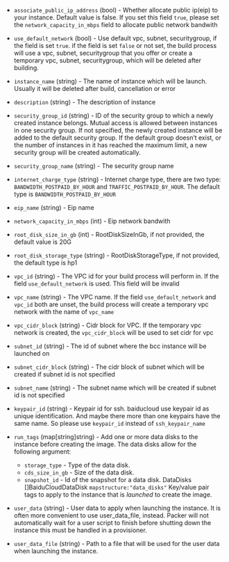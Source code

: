 <!-- Code generated from the comments of the BaiduCloudRunConfig struct in builder/bcc/run_config.go; DO NOT EDIT MANUALLY -->

- `associate_public_ip_address` (bool) - Whether allocate public ip(eip) to your instance.
  Default value is false. If you set this field `true`,
  please set the `network_capacity_in_mbps` field to allocate
  public network bandwith

- `use_default_network` (bool) - Use default vpc, subnet, securitygroup, if the field is set `true`.
  if the field is set `false` or not set, the build process will use
  a vpc, subnet, securitygroup that you offer or create a temporary vpc,
  subnet, securitygroup, which will be deleted after building.

- `instance_name` (string) - The name of instance which will be launch. Usually it will be deleted
  after build, cancellation or error

- `description` (string) - The description of instance

- `security_group_id` (string) - ID of the security group to which a newly
  created instance belongs. Mutual access is allowed between instances in one
  security group. If not specified, the newly created instance will be added
  to the default security group. If the default group doesn’t exist, or the
  number of instances in it has reached the maximum limit, a new security
  group will be created automatically.

- `security_group_name` (string) - The security group name

- `internet_charge_type` (string) - Internet charge type, there are two type: `BANDWIDTH_POSTPAID_BY_HOUR` and
  `TRAFFIC_POSTPAID_BY_HOUR`.
  The default type is `BANDWIDTH_POSTPAID_BY_HOUR`

- `eip_name` (string) - Eip name

- `network_capacity_in_mbps` (int) - Eip network bandwith

- `root_disk_size_in_gb` (int) - RootDiskSizeInGb, if not provided, the default value is 20G

- `root_disk_storage_type` (string) - RootDiskStorageType, if not provided, the default type is hp1

- `vpc_id` (string) - The VPC id for your build process will perform in. If the field
  `use_default_network` is used. This field will be invalid

- `vpc_name` (string) - The VPC name. If the field `use_default_network` and `vpc_id`
  both are unset, the build process will create a temporary
  vpc network with the name of `vpc_name`

- `vpc_cidr_block` (string) - Cidr block for VPC. If the temporary vpc network is created, the
  `vpc_cidr_block` will be used to set cidr for vpc

- `subnet_id` (string) - The id of subnet where the bcc instance will be launched on

- `subnet_cidr_block` (string) - The cidr block of subnet which will be created
  if subnet id is not specified

- `subnet_name` (string) - The subnet name which will be created if subnet id is not specified

- `keypair_id` (string) - Keypair id for ssh. baiducloud use keypair id as unique identification.
  And maybe there more than one keypairs have the same name. So please
  use `keypair_id` instead of `ssh_keypair_name`

- `run_tags` (map[string]string) - Add one or more data disks to the instance before creating the image.
  The data disks allow for the following argument:
  -  `storage_type` - Type of the data disk.
  -  `cds_size_in_gb` - Size of the data disk.
  -  `snapshot_id` - Id of the snapshot for a data disk.
  DataDisks []BaiduCloudDataDisk `mapstructure:"data_disks"`
  Key/value pair tags to apply to the instance that is *launched*
  to create the image.

- `user_data` (string) - User data to apply when launching the instance.
  It is often more convenient to use user_data_file, instead.
  Packer will not automatically wait for a user script to finish before
  shutting down the instance this must be handled in a provisioner.

- `user_data_file` (string) - Path to a file that will be used for the user
  data when launching the instance.

<!-- End of code generated from the comments of the BaiduCloudRunConfig struct in builder/bcc/run_config.go; -->
